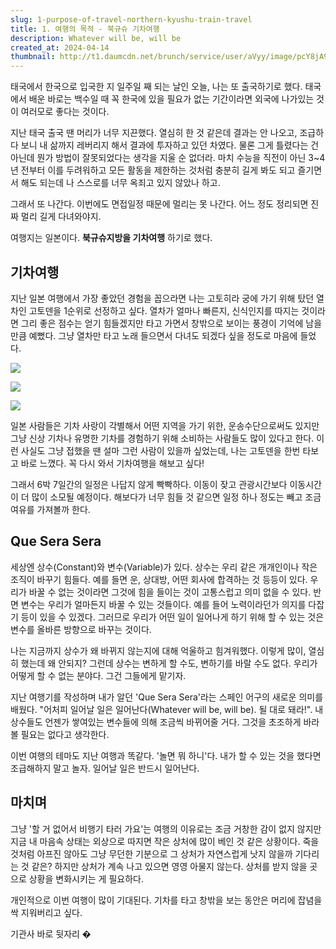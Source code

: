 ```yaml
---
slug: 1-purpose-of-travel-northern-kyushu-train-travel
title: 1. 여행의 목적 - 북규슈 기차여행
description: Whatever will be, will be
created_at: 2024-04-14
thumbnail: http://t1.daumcdn.net/brunch/service/user/aVyy/image/pcY8jA9w9TX9S-8DQeZ8aH4RW58.HEIC
---
```


태국에서 한국으로 입국한 지 일주일 째 되는 날인 오늘, 나는 또 출국하기로 했다. 태국에서 배운 바로는 백수일 때 꼭 한국에 있을 필요가
없는 기간이라면 외국에 나가있는 것이 여러모로 좋다는 것이다.

지난 태국 출국 땐 머리가 너무 지끈했다. 열심히 한 것 같은데 결과는 안 나오고, 조급하다 보니 내 삶까지 레버리지 해서 결과에 투자하고
있던 차였다. 물론 그게 틀렸다는 건 아닌데 뭔가 방법이 잘못되었다는 생각을 지울 순 없더라. 마치 수능을 직전이 아닌 3~4년 전부터 이를
두려워하고 모든 활동을 제한하는 것처럼 충분히 길게 봐도 되고 즐기면서 해도 되는데 나 스스로를 너무 옥죄고 있지 않았나 하고.

그래서 또 나간다. 이번에도 면접일정 때문에 멀리는 못 나간다. 어느 정도 정리되면 진짜 멀리 길게 다녀와야지.

여행지는 일본이다. **북규슈지방을 기차여행** 하기로 했다.

## **기차여행**

지난 일본 여행에서 가장 좋았던 경험을 꼽으라면 나는 고토히라 궁에 가기 위해 탔던 열차인 고토덴을 1순위로 선정하고 싶다. 열차가 얼마나
빠른지, 신식인지를 따지는 것이라면 그리 좋은 점수는 얻기 힘들겠지만 타고 가면서 창밖으로 보이는 풍경이 기억에 남을 만큼 예뻤다. 그냥
열차만 타고 노래 들으면서 다녀도 되겠다 싶을 정도로 마음에 들었다.

![](http://t1.daumcdn.net/brunch/service/user/aVyy/image/CC09PDAkCjH9cLpFuXlTknzA1jM.HEIC)

![](http://t1.daumcdn.net/brunch/service/user/aVyy/image/_Fipi8isJ0vlOyaNaIra39icBxY.HEIC)

![](http://t1.daumcdn.net/brunch/service/user/aVyy/image/MOFj1xl34lGHBBGwSHVVJrhQt_k.HEIC)

일본 사람들은 기차 사랑이 각별해서 어떤 지역을 가기 위한, 운송수단으로써도 있지만 그냥 신상 기차나 유명한 기차를 경험하기 위해 소비하는
사람들도 많이 있다고 한다. 이런 사실도 그냥 접했을 땐 설마 그런 사람이 있을까 싶었는데, 나는 고토덴을 한번 타보고 바로 느꼈다. 꼭
다시 와서 기차여행을 해보고 싶다!

그래서 6박 7일간의 일정은 나답지 않게 빡빡하다. 이동이 잦고 관광시간보다 이동시간이 더 많이 소모될 예정이다. 해보다가 너무 힘들 것
같으면 일정 하나 정도는 빼고 조금 여유를 가져볼까 한다.

## **Que Sera Sera**

세상엔 상수(Constant)와 변수(Variable)가 있다. 상수는 우리 같은 개개인이나 작은 조직이 바꾸기 힘들다. 예를 들면 운,
상대방, 어떤 회사에 합격하는 것 등등이 있다. 우리가 바꿀 수 없는 것이라면 그것에 힘을 들이는 것이 고통스럽고 의미 없을 수 있다. 반면
변수는 우리가 얼마든지 바꿀 수 있는 것들이다. 예를 들어 노력이라던가 의지를 다잡기 등이 있을 수 있겠다. 그러므로 우리가 어떤 일이
일어나게 하기 위해 할 수 있는 것은 변수를 올바른 방향으로 바꾸는 것이다.

나는 지금까지 상수가 왜 바뀌지 않는지에 대해 억울하고 힘겨워했다. 이렇게 많이, 열심히 했는데 왜 안되지? 그런데 상수는 변하게 할 수도,
변하기를 바랄 수도 없다. 우리가 어떻게 할 수 없는 분야다. 그건 그들에게 맡기자.

지난 여행기를 작성하며 내가 알던 'Que Sera Sera'라는 스페인 어구의 새로운 의미를 배웠다. "어처피 일어날 일은
일어난다(Whatever will be, will be). 될 대로 돼라!". 내 상수들도 언젠가 쌓여있는 변수들에 의해 조금씩 바뀌어줄
거다. 그것을 초조하게 바라볼 필요는 없다고 생각한다.

이번 여행의 테마도 지난 여행과 똑같다. '놀면 뭐 하니'다. 내가 할 수 있는 것을 했다면 조급해하지 말고 놀자. 일어날 일은 반드시
일어난다.

## **마치며**

그냥 '할 거 없어서 비행기 타러 가요'는 여행의 이유로는 조금 거창한 감이 없지 않지만 지금 내 마음속 상태는 외상으로 따지면 작은 상처에
많이 베인 것 같은 상황이다. 죽을 것처럼 아프진 않아도 그냥 무던한 기분으로 그 상처가 자연스럽게 낫지 않을까 기다리는 것 같은? 하지만
상처가 계속 나고 있으면 영영 아물지 않는다. 상처를 받지 않을 곳으로 상황을 변화시키는 게 필요하다.

개인적으로 이번 여행이 많이 기대된다. 기차를 타고 창밖을 보는 동안은 머리에 잡념을 싹 지워버리고 싶다.

기관사 바로 뒷자리 �
